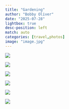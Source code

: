 ```yaml
---
title: "Gardening"
author: "Bobby Oliver"
date: "2025-07-28"
lightbox: true
desc-position: left
match: auto
categories: [travel,photos]
image: "image.jpg"
---
```


::: grid-item
![](../../images/image4.jpg){group="my-gallery"}
:::

::: grid-item
![](../../images/image5.jpg){group="my-gallery"}
:::

::: grid-item
![](../../images/image6.jpg){group="my-gallery"}
:::

::: grid-item
![](../../images/image7.jpg){group="my-gallery1"}
:::

::: grid-item
![](../../images/image3.jpg){group="my-gallery1"}
:::

::: grid-item
![](../../images/image2.jpg){group="my-gallery1"}
:::
